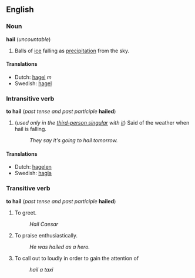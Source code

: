 ==English==
===Noun===
'''hail''' (''uncountable'')

#Balls of [[ice]] falling as [[precipitation]] from the sky.

====Translations====
*Dutch: [[hagel]] ''m''
*Swedish: [[hagel]]

===Intransitive verb===
'''to hail''' (''past tense and past participle'' '''hailed''')
#(''used only in the [[third-person singular]] with [[it]]'') Said of the weather when hail is falling.
#:''They say it's going to hail tomorrow.''

====Translations====
*Dutch: [[hagelen]]
*Swedish: [[hagla]]

===Transitive verb===
'''to hail''' (''past tense and past participle'' '''hailed''')

#To greet.
#:''Hail Caesar''
#To praise enthusiastically.
#:''He was hailed as a hero.''
#To call out to loudly in order to gain the attention of
#:''hail a taxi''